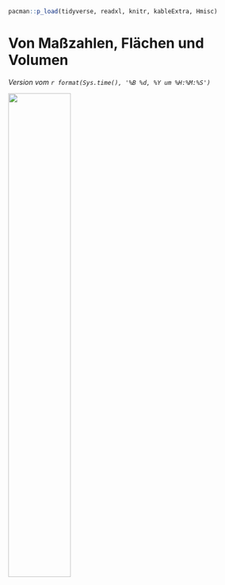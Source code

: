 ```r
pacman::p_load(tidyverse, readxl, knitr, kableExtra, Hmisc)
```

# Von Maßzahlen, Flächen und Volumen {#sec-geometry}

*Version vom `r format(Sys.time(), '%B %d, %Y um %H:%M:%S')`*

![](images/caution.png){fig-align="center" width="50%"}
